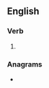 ==English==

===Verb===
{{head|en|present participle}}

# {{present participle of|besot|lang=en|nocat=1}}

===Anagrams===
* {{anagrams|en|obtesting}}